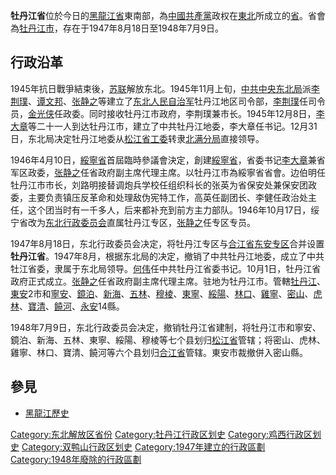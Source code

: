 {{about|中共[[解放區|解放區]]的一個省|同名的满洲国省份|牡丹江省 (滿洲國)}}
{{no footnotes|time=2013-06-10T01:06:03+00:00}}
{{refimprove|time=2013-06-10T01:06:03+00:00}}
'''牡丹江省'''位於今日的[[黑龍江省|黑龍江省]]東南部，為[[中國共產黨|中國共產黨]]政权在[[中国东北地区|東北]]所成立的[[省_(行政區劃)|省]]。省會為[[牡丹江市|牡丹江市]]，存在于1947年8月18日至1948年7月9日。
{{Infobox former subdivision
|native_name = 
|conventional_long_name = 牡丹江省
|common_name = 牡丹江
|subdivision = [[省|省]]
|nation = {{PRC}}
|year_start = 1947年
|event_start = 
|date_start = 
|year_end = 1948年
|event_end = 
|date_end = 
|p1 = 合江省 (解放区)
|flag_p1 = Flag of the Chinese Communist Party.svg
|p2 = 绥宁省
|flag_p2 =Flag of the Chinese Communist Party.svg
|s1 = 松江省 (解放区)
|flag_s1 = Flag of the People's Republic of China.svg 
|s2 = 合江省 (解放区)
|flag_s2 = Flag of the People's Republic of China.svg
|image_flag = 
|image_coat = 
|image_map =Location of Mudanjiang Prefecture within Heilongjiang (China).png
|image_map_caption = 
|capital = [[牡丹江市|牡丹江市]]
|common_languages       =
|stat_year1             = 
|stat_area1             = 
|stat_pop1              = 
}}

== 行政沿革 ==
1945年抗日戰爭結束後，[[苏联|苏联]]解放东北。1945年11月上旬，[[中共中央东北局|中共中央东北局]]派[[李荆璞|李荆璞]]、[[谭文邦|谭文邦]]、[[张静之|张静之]]等建立了[[东北人民自治军|东北人民自治军]]牡丹江地区司令部，[[李荆璞|李荆璞]]任司令员，[[金光侠|金光侠]]任政委。同时接收牡丹江市政府，李荆璞兼市长。1945年12月8日，[[李大章|李大章]]等二十一人到达牡丹江市，建立了中共牡丹江地委，李大章任书记。12月31日，东北局决定牡丹江地委从[[松江省|松江省工委]]转隶[[北满分局|北满分局]]直接领导。

1946年4月10日，[[綏寧省|綏寧省]]首屆臨時參議會決定，創建[[綏寧省|綏寧省]]，省委书记[[李大章|李大章]]兼省军区政委，[[张静之|张静之]]任省政府副主席代理主席。以牡丹江市為綏寧省省會。边伯明任牡丹江市市长，刘路明接替调炮兵学校任组织科长的张英为省保安处兼保安团政委，主要负责镇压反革命和处理敌伪宪特工作，高英任副团长、李健任政治处主任，这个团当时有一千多人，后来都补充到前方主力部队。1946年10月17日，绥宁省改为[[东北行政委员会|东北行政委员会]]直属牡丹江专区，[[张静之|张静之]]任专区专员。

1947年8月18日，东北行政委员会决定，将牡丹江专区与[[合江省_(解放区)|合江省]][[东安专区|东安专区]]合并设置'''牡丹江省'''。1947年8月，根据东北局的决定，撤销了中共牡丹江地委，成立了中共牡江省委，隶属于东北局领导。[[何伟|何伟]]任中共牡丹江省委书记。10月1日，牡丹江省政府正式成立。[[张静之|张静之]]任省政府副主席代理主席。驻地为牡丹江市。管轄[[牡丹江市|牡丹江]]、[[東安市|東安]]2市和[[宁安市|寧安]]、[[镜泊县|鏡泊]]、[[新海县|新海]]、[[五林县|五林]]、[[穆棱县|穆棱]]、[[东宁县|東寧]]、[[绥阳县_(黑龙江省)|綏陽]]、[[林口县|林口]]、[[鸡宁县|雞寧]]、[[密山县|密山]]、[[虎林县|虎林]]、[[宝清县|寶清]]、[[饶河县|饒河]]、[[永安县|永安]]14縣。

1948年7月9日，东北行政委员会决定，撤销牡丹江省建制，将牡丹江市和寧安、鏡泊、新海、五林、東寧、綏陽、穆棱等七个县划归[[松江省|松江省]]管辖；将密山、虎林、雞寧、林口、寶清、饒河等六个县划归[[合江省|合江省]]管辖。東安市裁撤併入密山縣。

== 參見 ==
*[[黑龍江歷史|黑龍江歷史]]

{{中华人民共和国省级以上行政区变动}}
[[Category:东北解放区省份|Category:东北解放区省份]]
[[Category:牡丹江行政区划史|Category:牡丹江行政区划史]]
[[Category:鸡西行政区划史|Category:鸡西行政区划史]]
[[Category:双鸭山行政区划史|Category:双鸭山行政区划史]]
[[Category:1947年建立的行政區劃|Category:1947年建立的行政區劃]]
[[Category:1948年廢除的行政區劃|Category:1948年廢除的行政區劃]]